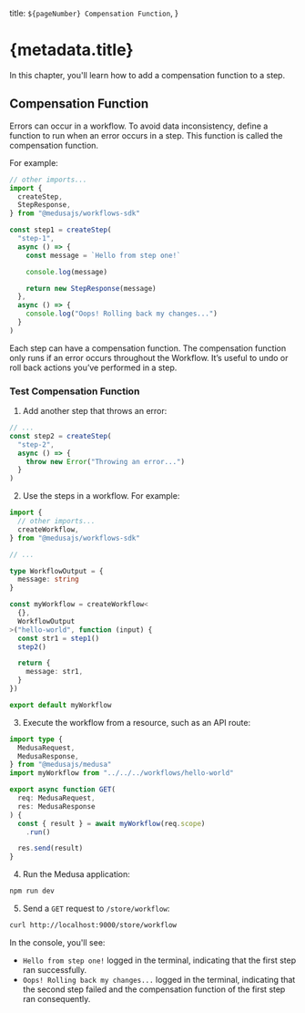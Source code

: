   title: `${pageNumber} Compensation Function`,
}

# {metadata.title}

In this chapter, you'll learn how to add a compensation function to a step.

## Compensation Function

Errors can occur in a workflow. To avoid data inconsistency, define a function to run when an error occurs in a step. This function is called the compensation function.

For example:

```ts title="src/workflows/hello-world.ts" highlights={[["16"], ["17"], ["18"]]}
// other imports...
import { 
  createStep,
  StepResponse,
} from "@medusajs/workflows-sdk"

const step1 = createStep(
  "step-1",
  async () => {
    const message = `Hello from step one!`

    console.log(message)

    return new StepResponse(message)
  },
  async () => {
    console.log("Oops! Rolling back my changes...")
  }
)
```

Each step can have a compensation function. The compensation function only runs if an error occurs throughout the Workflow. It’s useful to undo or roll back actions you’ve performed in a step.

### Test Compensation Function

1. Add another step that throws an error:

```ts title="src/workflows/hello-world.ts"
// ...
const step2 = createStep(
  "step-2",
  async () => {
    throw new Error("Throwing an error...")
  }
)
```

2. Use the steps in a workflow. For example:

```ts title="src/workflows/hello-world.ts"
import {
  // other imports...
  createWorkflow,
} from "@medusajs/workflows-sdk"

// ...

type WorkflowOutput = {
  message: string
}

const myWorkflow = createWorkflow<
  {},
  WorkflowOutput
>("hello-world", function (input) {
  const str1 = step1()
  step2()

  return {
    message: str1,
  }
})

export default myWorkflow
```

3. Execute the workflow from a resource, such as an API route:

```ts title="src/api/store/workflow/route.ts"
import type {
  MedusaRequest,
  MedusaResponse,
} from "@medusajs/medusa"
import myWorkflow from "../../../workflows/hello-world"

export async function GET(
  req: MedusaRequest,
  res: MedusaResponse
) {
  const { result } = await myWorkflow(req.scope)
    .run()

  res.send(result)
}
```

4. Run the Medusa application:

```bash npm2yarn
npm run dev
```

5. Send a `GET` request to `/store/workflow`:

```bash apiTesting testApiMethod="GET" testApiUrl="http://localhost:9000/store/workflows"
curl http://localhost:9000/store/workflow
```

In the console, you'll see:

- `Hello from step one!` logged in the terminal, indicating that the first step ran successfully.
- `Oops! Rolling back my changes...` logged in the terminal, indicating that the second step failed and the compensation function of the first step ran consequently.